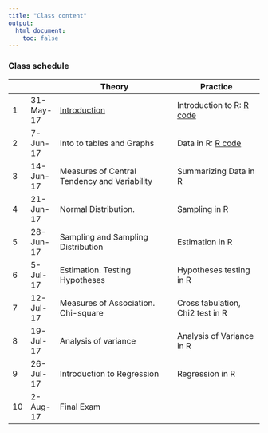 ```yaml
---
title: "Class content"
output:
  html_document:
    toc: false
---
```


### Class schedule

|   |           | Theory                                       | Practice                         |
|----|-----------|----------------------------------------------|----------------------------------|
| 1  | 31-May-17 | [Introduction](lectures/lecture01.pdf)                             | Introduction to R: [R code](rcode/lesson00.R)  |
| 2  | 7-Jun-17  | Into to tables and Graphs                    | Data in R: [R code](rcode/lesson01.R)                       |
| 3  | 14-Jun-17 | Measures of Central Tendency and Variability | Summarizing Data in R            |
| 4  | 21-Jun-17 | Normal Distribution.                         | Sampling in R                    |
| 5  | 28-Jun-17 | Sampling and Sampling Distribution           | Estimation in R                  |
| 6  | 5-Jul-17  | Estimation. Testing Hypotheses               | Hypotheses testing in R          |
| 7  | 12-Jul-17 | Measures of Association. Chi-square          | Cross tabulation, Chi2 test in R |
| 8  | 19-Jul-17 | Analysis of variance                         | Analysis of Variance in R        |
| 9  | 26-Jul-17 | Introduction to Regression                   | Regression in R                  |
| 10 | 2-Aug-17  | Final Exam                                   |                                  |

